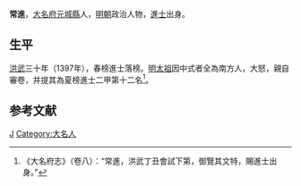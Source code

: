 {{Otheruses|other=名为常进的其他人物|常进}}

'''常進'''，[[大名府|大名府]][[元城縣|元城縣]]人，[[明朝|明朝]]政治人物，[[進士|進士]]出身。

== 生平 ==
[[洪武|洪武]]三十年（1397年），春榜進士落榜。[[明太祖|明太祖]]因中式者全為南方人，大怒，親自審卷，并提其為夏榜進士二甲第十二名<ref>《大名府志》（卷八）：“常進，洪武丁丑會試下第，御覽其文特，賜進士出身。”</ref>。

== 参考文献 ==
{{reflist}}

{{洪武三十年丁丑科殿試金榜}}

{{Authority control}}
{{DEFAULTSORT:Chang常}}
[[Category:常姓|J]]
[[Category:大名人|Category:大名人]]

{{明朝人物小作品}}